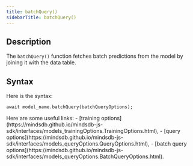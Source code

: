 ```yaml
---
title: batchQuery()
sidebarTitle: batchQuery()
---
```


## Description

The `batchQuery()` function fetches batch predictions from the model by joining it with the data table.

## Syntax

Here is the syntax:

```
await model_name.batchQuery(batchQueryOptions);
```

<Tip>
Here are some useful links:
- [training options](https://mindsdb.github.io/mindsdb-js-sdk/interfaces/models_trainingOptions.TrainingOptions.html),
- [query options](https://mindsdb.github.io/mindsdb-js-sdk/interfaces/models_queryOptions.QueryOptions.html),
- [batch query options](https://mindsdb.github.io/mindsdb-js-sdk/interfaces/models_queryOptions.BatchQueryOptions.html).
</Tip>
